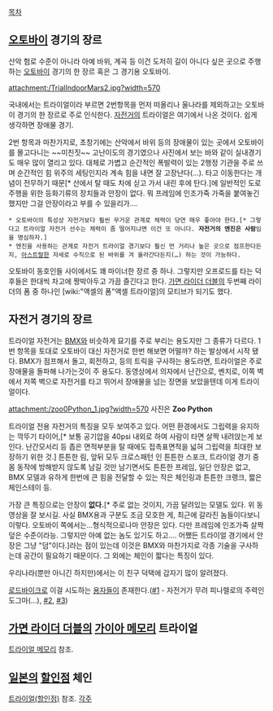 [[목차]]
== [[오토바이]] 경기의 장르 ==
산악 험로 수준이 아니라 아예 바위, 계곡 등 이건 도저히 길이 아니다 싶은 곳으로 주행하는 [[오토바이]] 경기의 한 장르 혹은 그 경기용 오토바이.

attachment:/TrialIndoorMars2.jpg?width=570

국내에서는 트라이얼이라 부르면 2번항목을 먼저 떠올리나 울나라를 제외하고는 오토바이 경기의 한 장르로 주로 인식한다. [[자전거]]의 트라이얼은 여기에서 나온 것이다. 쉽게 생각하면 장애물 경기.

2번 항목과 마찬가지로, 초창기에는 산악에서 바위 등의 장애물이 있는 곳에서 오토바이를 몰고다니는 ~~미친짓~~ 고난이도의 경기였으나 사진에서 보는 바와 같이 실내경기도 매우 많이 열리고 있다. 대체로 가볍고 순간적인 폭발력이 있는 2행정 기관을 주로 쓰며 순간적인 힘 위주의 세팅인지라 계속 힘을 내면 잘 고장난다(…). 타고 이동한다는 개념이 전무하기 때문[* 산에서 탈 때도 차에 싣고 가서 내린 후에 탄다.]에 일반적인 도로 주행을 위한 등화기류의 장치들과 안장이 없다. 뭐 프레임에 인조가죽 가죽을 붙여놓긴 했지만 그걸 안장이라고 부를 수 있을리가….

 * 오토바이의 특성상 자전거보다 훨씬 무거운 관계로 체력이 당연 매우 좋아야 한다.[* 그렇다고 트라이얼 자전거 선수는 체력이 좀 떨어지냐면 이건 또 아니다. '''자전거의 엔진은 사람'''임을 명심하자.]
 * 엔진을 사용하는 관계로 자전거 트라이얼 경기보다 훨신 먼 거리나 높은 곳으로 점프한다든지, [[아스트랄]]한 자세로 수직으로 된 바위를 겨 올라간다든지(…) 하는 것이 가능하다.

오토바이 동호인들 사이에서도 꽤 마이너한 장르 중 하나. 그렇지만 오프로드를 타는 덕후들은 한대씩 차고에 짱박아두고 가끔 즐긴다고 한다.  [[가면 라이더 더블]]의 두번째 라이더의 폼 중 하나인 [wiki:"액셀의 폼"액셀 트라이얼]의 모티브가 되기도 했다.
== 자전거 경기의 장르 ==
트라이얼 자전거는 [[BMX]]와 비슷하게 묘기를 주로 부리는 용도지만 그 종류가 다르다. 1번 항목을 토대로 오토바이 대신 자전거로 한번 해보면 어떨까? 하는 발상에서 시작 됐다. BMX가 점프해서 돌고, 회전하고, 등의 트릭을 구사하는 용도라면, 트라이얼은 주로 장애물을 돌파해 나가는것이 주 용도다. 동영상에서 의자에서 난간으로, 벤치로, 이쪽 벽에서 저쪽 벽으로 자전거를 타고 뛰어서 장애물을 넘는 장면을 보았을텐데 이게 트라이얼이다.

attachment:/zoo0Python_1.jpg?width=570
사진은 '''Zoo Python'''

트라이얼 전용 자전거의 특징을 모두 보여주고 있다. 어떤 환경에서도 그립력을 유지하는 깍뚜기 타이어,[* 보통 공기압을 40psi 내외로 하여 사람이 타면 살짝 내려앉는게 보인다. 난간모서리 등 좁은 면적부분을 탈 때에도 접촉표면적을 넓혀 그립력을 최대한 보장하기 위한 것.] 튼튼한 림, 앞뒤 모두 크로스패턴 인 튼튼한 스포크, 트라이얼 경기 중 몸 동작에 방해받지 않도록 남길 것만 남기면서도 튼튼한 프레임, 일단 안장은 없고, BMX 모델과 유하게 한번에 큰 힘을 전달할 수 있는 작은 체인링과 튼튼한 크랭크, 짧은 체인스테이 등.

가장 큰 특징으로는 안장이 '''없다.'''[* 주로 없는 것이지, 가끔 달려있는 모델도 있다. 위 동영상을 잘 보시길. 사실 BMX용과 구분도 조금 모호한 게, 최근에 갈라진 놈들이다보니 이렇다. 오토바이 쪽에서는…형식적으로나마 안장은 있다. 다만 프레임에 인조가죽 살짝 덮은 수준이라능. 그렇지만 아예 없는 놈도 있기도 하고…. 어쨌든 트라이얼 경기에서 안장은 그냥 "덤"이다.]라는 점이 있는데 이것은 BMX와 마찬가지로 각종 기술을 구사하는데 공간이 필요하기 때문이다. 그 외에는 체인이 짧다는 특징이 있다.

{{{#!html
<iframe width="420" height="315" src="//www.youtube.com/embed/Z19zFlPah-o?rel=0" frameborder="0" allowfullscreen></iframe>
}}}
우리나라(뿐만 아니긴 하지만)에서는 이 친구 덕택에 갑자기 많이 알려졌다.

[[로드바이크]]로 이걸 시도하는 [[용자]]들이 존재한다.([https://www.youtube.com/watch?v=7ZmJtYaUTa0 #1] - 자전거가 무려 피나렐로의 주력인 도그마(…), [https://www.youtube.com/watch?v=HhabgvIIXik #2], [https://www.youtube.com/watch?v=WjN2cjBKWO4 #3])
== [[가면 라이더 더블]]의 [[가이아 메모리]] 트라이얼 ==
[[트라이얼 메모리]] 참조.
== [[일본]]의 [[할인점]] 체인 ==
[[트라이얼(할인점)]] 참조.
[[각주]]
